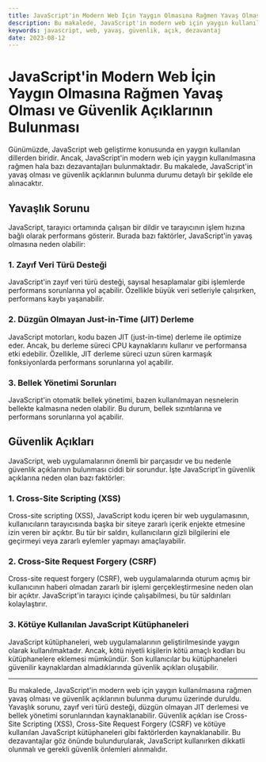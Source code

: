 ```yaml
---
title: JavaScript'in Modern Web İçin Yaygın Olmasına Rağmen Yavaş Olması ve Güvenlik Açıklarının Bulunması
description: Bu makalede, JavaScript'in modern web için yaygın kullanılmasına rağmen yavaş olması ve güvenlik açıklarının bulunma durumu ele alınmaktadır.
keywords: javascript, web, yavaş, güvenlik, açık, dezavantaj
date: 2023-08-12
---
```


# JavaScript'in Modern Web İçin Yaygın Olmasına Rağmen Yavaş Olması ve Güvenlik Açıklarının Bulunması

Günümüzde, JavaScript web geliştirme konusunda en yaygın kullanılan dillerden biridir. Ancak, JavaScript'in modern web için yaygın kullanılmasına rağmen hala bazı dezavantajları bulunmaktadır. Bu makalede, JavaScript'in yavaş olması ve güvenlik açıklarının bulunma durumu detaylı bir şekilde ele alınacaktır.

## Yavaşlık Sorunu

JavaScript, tarayıcı ortamında çalışan bir dildir ve tarayıcının işlem hızına bağlı olarak performans gösterir. Burada bazı faktörler, JavaScript'in yavaş olmasına neden olabilir:

### 1. Zayıf Veri Türü Desteği

JavaScript'in zayıf veri türü desteği, sayısal hesaplamalar gibi işlemlerde performans sorunlarına yol açabilir. Özellikle büyük veri setleriyle çalışırken, performans kaybı yaşanabilir.

### 2. Düzgün Olmayan Just-in-Time (JIT) Derleme

JavaScript motorları, kodu bazen JIT (just-in-time) derleme ile optimize eder. Ancak, bu derleme süreci CPU kaynaklarını kullanır ve performansa etki edebilir. Özellikle, JIT derleme süreci uzun süren karmaşık fonksiyonlarda performans sorunlarına yol açabilir.

### 3. Bellek Yönetimi Sorunları

JavaScript'in otomatik bellek yönetimi, bazen kullanılmayan nesnelerin bellekte kalmasına neden olabilir. Bu durum, bellek sızıntılarına ve performans sorunlarına yol açabilir.

## Güvenlik Açıkları

JavaScript, web uygulamalarının önemli bir parçasıdır ve bu nedenle güvenlik açıklarının bulunması ciddi bir sorundur. İşte JavaScript'in güvenlik açıklarına neden olan bazı faktörler:

### 1. Cross-Site Scripting (XSS)

Cross-site scripting (XSS), JavaScript kodu içeren bir web uygulamasının, kullanıcıların tarayıcısında başka bir siteye zararlı içerik enjekte etmesine izin veren bir açıktır. Bu tür bir saldırı, kullanıcıların gizli bilgilerini ele geçirmeyi veya zararlı eylemler yapmayı amaçlayabilir.

### 2. Cross-Site Request Forgery (CSRF)

Cross-site request forgery (CSRF), web uygulamalarında oturum açmış bir kullanıcının haberi olmadan zararlı bir işlemi gerçekleştirmesine neden olan bir açıktır. JavaScript'in tarayıcı içinde çalışabilmesi, bu tür saldırıları kolaylaştırır.

### 3. Kötüye Kullanılan JavaScript Kütüphaneleri

JavaScript kütüphaneleri, web uygulamalarının geliştirilmesinde yaygın olarak kullanılmaktadır. Ancak, kötü niyetli kişilerin kötü amaçlı kodları bu kütüphanelere eklemesi mümkündür. Son kullanıcılar bu kütüphaneleri güvenilir kaynaklardan almadıklarında güvenlik açıkları oluşabilir.

---

Bu makalede, JavaScript'in modern web için yaygın kullanılmasına rağmen yavaş olması ve güvenlik açıklarının bulunma durumu üzerinde duruldu. Yavaşlık sorunu, zayıf veri türü desteği, düzgün olmayan JIT derlemesi ve bellek yönetimi sorunlarından kaynaklanabilir. Güvenlik açıkları ise Cross-Site Scripting (XSS), Cross-Site Request Forgery (CSRF) ve kötüye kullanılan JavaScript kütüphaneleri gibi faktörlerden kaynaklanabilir. Bu dezavantajlar göz önünde bulundurularak, JavaScript kullanırken dikkatli olunmalı ve gerekli güvenlik önlemleri alınmalıdır.